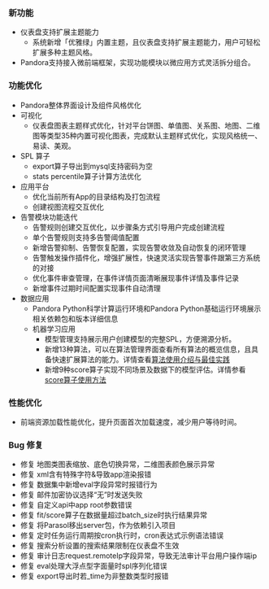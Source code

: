 ### **新功能**

- 仪表盘支持扩展主题能力
  - 系统新增「优雅绿」内置主题，且仪表盘支持扩展主题能力，用户可轻松扩展多种主题风格。
- Pandora支持接入微前端框架，实现功能模块以微应用方式灵活拆分组合。

### **功能优化**
- Pandora整体界面设计及组件风格优化
- 可视化
   - 仪表盘图表主题样式优化，针对平台饼图、单值图、关系图、地图、二维图等类型35种内置可视化图表，完成默认主题样式优化，实现风格统一、易读、美观。
- SPL 算子
  - export算子导出到mysql支持密码为空
  - stats percentile算子计算方法优化
- 应用平台
  - 优化当前所有App的目录结构及打包流程
  - 创建视图流程交互优化
- 告警模块功能迭代
  - 告警规则创建交互优化，以步骤条方式引导用户完成创建流程
  - 单个告警规则支持多告警阈值配置
  - 新增告警抑制、告警恢复配置，实现告警收敛及自动恢复的闭环管理
  - 告警触发操作插件化，增强扩展性，快速灵活实现告警事件跟第三方系统的对接
  - 优化事件审查管理，在事件详情页面清晰展现事件详情及事件记录
  - 新增事件过期时间配置实现事件自动清理
- 数据应用
  - Pandora Python科学计算运行环境和Pandora Python基础运行环境展示相关依赖包和版本详细信息
  - 机器学习应用
    - 模型管理支持展示用户创建模型的完整SPL，方便溯源分析。
    - 新增13种算法，可以在算法管理界面查看所有算法的概览信息，且具备快速扩展算法的能力。详情查看[算法使用介绍与最佳实践](https://developer.qiniu.com/express/7221/using-the-process)
    - 新增9种score算子实现不同场景及数据下的模型评估。详情参看[score算子使用方法](https://developer.qiniu.com/express/7424/score-evaluation-method-used-in-detail)


### **性能优化**
- 前端资源加载性能优化，提升页面首次加载速度，减少用户等待时间。

### **Bug 修复**
- 修复 地图类图表缩放、底色切换异常，二维图表颜色展示异常
- 修复 xml含有特殊字符&导致app渲染报错
- 修复 数据集中新增eval字段异常时报错行为
- 修复 邮件加密协议选择“无”时发送失败
- 修复 自定义api中app root参数错误
- 修复 fit/score算子在数据量超过batch_size时执行结果异常
- 修复 将Parasol移出server包，作为依赖引入项目
- 修复 定时任务运行周期按cron执行时，cron表达式示例语法错误
- 修复 搜索分析设置的搜索结果限制在仪表盘不生效
- 修复 审计日志request.remoteIp字段异常，导致无法审计平台用户操作端ip
- 修复 eval处理大浮点型字面量时spl序列化错误
- 修复 export导出时若_time为非整数类型时报错